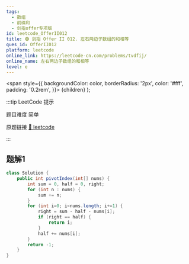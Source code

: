 ```yaml
---
tags:
  - 数组
  - 前缀和
  - 剑指offer专项版
id: leetcode_OfferII012
title: 🟢 剑指 Offer II 012. 左右两边子数组的和相等
ques_id: OfferII012
platform: leetcode
online_link: https://leetcode-cn.com/problems/tvdfij/
online_name: 左右两边子数组的和相等
level: e
---
```


  <span
    style={{
      backgroundColor: color,
      borderRadius: '2px',
      color: '#fff',
      padding: '0.2rem',
    }}>
    {children}
  </span>
);

:::tip LeetCode 提示

题目难度 <Highlight color="#00b8a3">简单</Highlight>

原题链接 [🔗 leetcode](https://leetcode-cn.com/problems/tvdfij/)

:::

## 题解1

```java
class Solution {
    public int pivotIndex(int[] nums) {
        int sum = 0, half = 0, right;
        for (int n : nums) {
            sum += n;
        }
        for (int i=0; i<nums.length; i+=1) {
            right = sum - half - nums[i];
            if (right == half) {
                return i;
            }
            half += nums[i];
        }
        return -1;
    }
}
```
